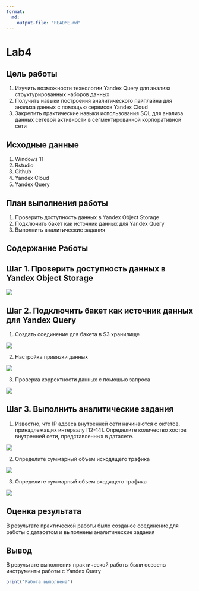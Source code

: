 ---
format:
  md:
    output-file: "README.md"
---

# Lab4

## Цель работы

1) Изучить возможности технологии Yandex Query для анализа структурированных наборов данных
2) Получить навыки построения аналитического пайплайна для анализа данных с помощью сервисов Yandex Cloud
3) Закрепить практические навыки использования SQL для анализа данных сетевой активности в сегментированной корпоративной сети

## Исходные данные

1)  Windows 11
2)  Rstudio 
3)  Github
4)  Yandex Cloud
5)  Yandex Query

## План выполнения работы

1)  Проверить доступность данных в Yandex Object Storage
2)  Подключить бакет как источник данных для Yandex Query
3)  Выполнить аналитические задания

## Содержание Работы

## Шаг 1. Проверить доступность данных в Yandex Object Storage

![](https://github.com/ivansindacco/threat-hunting/blob/main/Lab4/IMG/4_11.png)

## Шаг 2. Подключить бакет как источник данных для Yandex Query

1. Создать соединение для бакета в S3 хранилище

![](https://github.com/ivansindacco/threat-hunting/blob/main/Lab4/IMG/4_1.png)


2. Настройка привязки данных

![](https://github.com/ivansindacco/threat-hunting/blob/main/Lab4/IMG/4_2.png)

3. Проверка корректности данных с помошью запроса

![](https://github.com/ivansindacco/threat-hunting/blob/main/Lab4/IMG/4_3.png)


## Шаг 3. Выполнить аналитические задания

1. Известно, что IP адреса внутренней сети начинаются с октетов, принадлежащих интервалу [12-14]. Определите количество хостов внутренней сети, представленных в датасете.

![](https://github.com/ivansindacco/threat-hunting/blob/main/Lab4/IMG/4_4.png)

2. Определите суммарный объем исходящего трафика

![](https://github.com/ivansindacco/threat-hunting/blob/main/Lab4/IMG/4_5.png)


3. Определите суммарный объем входящего трафика

![](https://github.com/ivansindacco/threat-hunting/blob/main/Lab4/IMG/4_6.png)


## Оценка результата

В результате практической работы было созданое соединение для работы с датасетом и выполнены аналитические задания

## Вывод

В результате выполнения практической работы были освоены инструменты работы с Yandex Query

```{r}
print('Работа выполнена')
```







